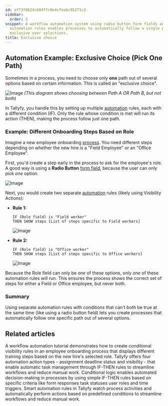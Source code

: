 ```yaml
---
id: aff3f062dcb84ffc8e4cfee6c95271c3
sidebar:
  order: 2
snippet: A workflow automation system using radio button form fields and separate
  automation rules enables processes to automatically follow a single path based on
  exclusive user selections.
title: Exclusive choice
---
```


## Automation Example: Exclusive Choice (Pick One Path)

Sometimes in a process, you need to choose only **one** path out of several options based on certain information. This is called an "exclusive choice".

![Image](https://tallyfy.com/wp-content/uploads/BPMN-image3.png)
*(This diagram shows choosing between Path A OR Path B, but not both)*

In Tallyfy, you handle this by setting up multiple [automation](/products/pro/documenting/templates/automations/) rules, each with a different condition (IF). Only the rule whose condition is met will run its action (THEN), making the process follow just one path.

### Example: Different Onboarding Steps Based on Role

Imagine a new employee onboarding [process](/products/pro/tracking-and-tasks/processes/). You need different steps depending on whether the new hire is a "Field Employee" or an "Office Employee".

First, you'd create a step early in the process to ask for the employee's role. A good way is using a **Radio Button** [form field](/products/pro/tracking-and-tasks/tasks/what-are-form-fields-in-tallyfy/), because the user can only pick *one* option.

![Image](https://screenshots.tallyfy.com/tallyfy/pro/desktop-light-role-selection.png)

Next, you would create two separate [automation](/products/pro/documenting/templates/automations/) rules (likely using Visibility Actions):

- **Rule 1:**
  ```
  IF (Role field) is "Field worker"
  THEN SHOW steps [List of steps specific to Field workers]
  ```
  ![Image](https://screenshots.tallyfy.com/tallyfy/pro/desktop-light-ifcompleted-automation-example.png)

- **Rule 2:**
  ```
  IF (Role field) is "Office worker"
  THEN SHOW steps [List of steps specific to Office workers]
  ```
  ![Image](https://screenshots.tallyfy.com/tallyfy/pro/desktop-light-office-worker-exclusive-choice.png)

Because the Role field can only be *one* of these options, only *one* of these automation rules will run. This ensures the process shows the correct set of steps for either a Field or Office employee, but never both.

### Summary

Using separate automation rules with conditions that can't both be true at the same time (like using a radio button field) lets you create processes that automatically follow one specific path out of several options.


## Related articles
<CardGrid>
<LinkTitleCard header="<b>Tutorials > Create an automation</b>" href="/products/pro/tutorials/how-can-tallyfy-automate-and-streamline-my-processes/" > A workflow automation tutorial demonstrates how to create conditional visibility rules in an employee onboarding process that displays different training steps based on the new hire's selected role. </LinkTitleCard>
<LinkTitleCard header="<b>Automations > Actions</b>" href="/products/pro/documenting/templates/automations/actions/" > Tallyfy offers four automation action types - assignment deadline status and visibility - that enable automatic task management through IF-THEN rules to streamline workflows and reduce manual work. </LinkTitleCard>
<LinkTitleCard header="<b>Automations > Conditionals</b>" href="/products/pro/documenting/templates/automations/conditionals/" > Conditional logic enables automated decision-making in processes by using simple IF-THEN rules based on specific criteria like form responses task statuses user roles and time triggers. </LinkTitleCard>
<LinkTitleCard header="<b>Templates > Automations</b>" href="/products/pro/documenting/templates/automations/" > Smart automation rules in Tallyfy watch process activities and automatically perform actions based on predefined conditions to streamline workflows and reduce manual work. </LinkTitleCard>
</CardGrid>